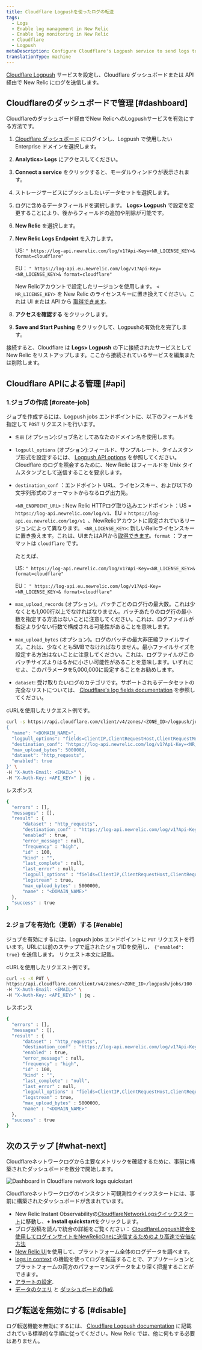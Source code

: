 ```yaml
---
title: Cloudflare Logpushを使ったログの転送
tags:
  - Logs
  - Enable log management in New Relic
  - Enable log monitoring in New Relic
  - Cloudflare
  - Logpush
metaDescription: Configure Cloudflare's Logpush service to send logs to New Relic.
translationType: machine
---
```



[Cloudflare Logpush](https://developers.cloudflare.com/logs/get-started/enable-destinations/new-relic/) サービスを設定し、Cloudflare ダッシュボードまたは API 経由で New Relic にログを送信します。

## Cloudflareのダッシュボードで管理 [#dashboard]

Cloudflareのダッシュボード経由でNew RelicへのLogpushサービスを有効にする方法です。

1. [Cloudflare ダッシュボード](https://dash.cloudflare.com/login) にログインし、Logpush で使用したい Enterprise ドメインを選択します。

2. **Analytics> Logs** にアクセスしてください。

3. **Connect a service** をクリックすると、モーダルウィンドウが表示されます。

4. ストレージサービスにプッシュしたいデータセットを選択します。

5. ログに含めるデータフィールドを選択します。 **Logs> Logpush** で設定を変更することにより、後からフィールドの追加や削除が可能です。

6. **New Relic** を選択します。

7. **New Relic Logs Endpoint** を入力します。

   US: `" https://log-api.newrelic.com/log/v1?Api-Key=<NR_LICENSE_KEY>& format=cloudflare"`

   EU： `" https://log-api.eu.newrelic.com/log/v1?Api-Key=<NR_LICENSE_KEY>& format=cloudflare"`

   New Relicアカウントで設定したリージョンを使用します。 `< NR_LICENSE_KEY>` を New Relic のライセンスキーに置き換えてください。これは UI または API から [取得できます](/docs/apis/intro-apis/new-relic-api-keys/#manage-license-key)。

8. **アクセスを確認する** をクリックします。

9. **Save and Start Pushing** をクリックして、Logpushの有効化を完了します。

接続すると、Cloudflare は **Logs> Logpush** の下に接続されたサービスとして New Relic をリストアップします。ここから接続されているサービスを編集または削除します。

## Cloudflare APIによる管理 [#api]

### 1.ジョブの作成 [#create-job]

ジョブを作成するには、Logpush jobs エンドポイントに、以下のフィールドを指定して `POST` リクエストを行います。

* `名前` (オプション):ジョブ名としてあなたのドメイン名を使用します。

* `logpull_options` (オプション):フィールド、サンプルレート、タイムスタンプ形式を設定するには、 [Logpush API options](https://developers.cloudflare.com/logs/reference/logpush-api-configuration#options) を参照してください。Cloudflare のログを照会するために、New Relic はフィールドを Unix タイムスタンプとして送信することを要求します。

* `destination_conf` ：エンドポイント URL、ライセンスキー、および以下の文字列形式のフォーマットからなるログ出力先。

  `<NR_ENDPOINT_URL>` : New Relic HTTPログ取り込みエンドポイント：US = `https://log-api.newrelic.com/log/v1`、EU = `https://log-api.eu.newrelic.com/log/v1 `、NewRelicアカウントに設定されているリージョンによって異なります。 `<NR_LICENSE_KEY>`: 新しいRelicライセンスキーに置き換えます。これは、UIまたはAPIから[取得できます](/docs/apis/intro-apis/new-relic-api-keys/#manage-license-key)。`format` ：フォーマットは `cloudflare` です。

  たとえば、

  US: `" https://log-api.newrelic.com/log/v1?Api-Key=<NR_LICENSE_KEY>& format=cloudflare"`

  EU： `" https://log-api.eu.newrelic.com/log/v1?Api-Key=<NR_LICENSE_KEY>& format=cloudflare"`

* `max_upload_records` (オプション)。バッチごとのログ行の最大数。これは少なくとも1,000行以上でなければなりません。バッチあたりのログ行の最小数を指定する方法はないことに注意してください。これは、ログファイルが指定より少ない行数で構成される可能性があることを意味します。

* `max_upload_bytes` (オプション)。ログのバッチの最大非圧縮ファイルサイズ。これは、少なくとも5MBでなければなりません。最小ファイルサイズを設定する方法はないことに注意してください。これは、ログファイルがこのバッチサイズよりはるかに小さい可能性があることを意味します。いずれにせよ、このパラメータを5,000,000に設定することをお勧めします。

* `dataset`: 受け取りたいログのカテゴリです。サポートされるデータセットの完全なリストについては、 [Cloudflare's log fields documentation](https://developers.cloudflare.com/logs/reference/log-fields) を参照してください。

cURLを使用したリクエスト例です。

```bash
curl -s https://api.cloudflare.com/client/v4/zones/<ZONE_ID>/logpush/jobs -X POST -d '
{
  "name": "<DOMAIN_NAME>",
  "logpull_options": "fields=ClientIP,ClientRequestHost,ClientRequestMethod,ClientRequestURI,EdgeEndTimestamp,EdgeResponseBytes,EdgeResponseStatus,EdgeStartTimestamp,RayID&timestamps=unix",
  "destination_conf": "https://log-api.newrelic.com/log/v1?Api-Key=<NR_LICENSE_KEY>&format=cloudflare",
  "max_upload_bytes": 5000000,
  "dataset": "http_requests",
  "enabled": true
}' \
-H "X-Auth-Email: <EMAIL>" \
-H "X-Auth-Key: <API_KEY>" | jq .
```

レスポンス

```bash
{
  "errors" : [],
  "messages" : [],
  "result" : {
      "dataset" : "http_requests",
      "destination_conf" : "https://log-api.newrelic.com/log/v1?Api-Key=<NR_LICENSE_KEY>&format=cloudflare",
      "enabled" : true,
      "error_message" : null,
      "frequency" : "high",
      "id" : 100,
      "kind" : "",
      "last_complete" : null,
      "last_error" : null,
      "logpull_options" : "fields=ClientIP,ClientRequestHost,ClientRequestMethod,ClientRequestURI,EdgeEndTimestamp,EdgeResponseBytes,EdgeResponseStatus,EdgeStartTimestamp,RayID&timestamps=unix",
      "logstream" : true,
      "max_upload_bytes" : 5000000,
      "name" : "<DOMAIN_NAME>"
  },
  "success" : true
}
```

### 2.ジョブを有効化（更新）する [#enable]

ジョブを有効にするには、Logpush jobs エンドポイントに `PUT` リクエストを行います。URLには前のステップで返されたジョブIDを使用し、 `{"enabled": true}` を送信します。 リクエスト本文に記載。

cURLを使用したリクエスト例です。

```bash
curl -s -X PUT \
https://api.cloudflare.com/client/v4/zones/<ZONE_ID>/logpush/jobs/100 -d'{"enabled":true}' \
-H "X-Auth-Email: <EMAIL>" \
-H "X-Auth-Key: <API_KEY>" | jq .
```

レスポンス

```bash
{
  "errors" : [],
  "messages" : [],
  "result" : {
      "dataset" : "http_requests",
      "destination_conf" : "https://log-api.newrelic.com/log/v1?Api-Key=<NR_LICENSE_KEY>&format=cloudflare",
      "enabled" : true,
      "error_message" : null,
      "frequency" : "high",
      "id" : 100,
      "kind" : "",
      "last_complete" : "null",
      "last_error" : null,
      "logpull_options" : "fields=ClientIP,ClientRequestHost,ClientRequestMethod,ClientRequestURI,EdgeEndTimestamp,EdgeResponseBytes,EdgeResponseStatus,EdgeStartTimestamp,RayID&timestamps=unix",
      "logstream" : true,
      "max_upload_bytes" : 5000000,
      "name" : "<DOMAIN_NAME>"
  },
  "success" : true
}
```

## 次のステップ [#what-next]

Cloudflareネットワークログから主要なメトリックを確認するために、事前に構築されたダッシュボードを数分で開始します。

<img
  title="Dashboard in Cloudflare network logs quickstart"
  alt="Dashboard in Cloudflare network logs quickstart"
  src={cloudflareDashboard}
/>

<figcaption>
  Cloudflareネットワークログのインスタント可観測性クイックスタートには、事前に構築されたダッシュボードが含まれています。
</figcaption>

* New Relic Instant Observabilityの[CloudflareNetworkLogsクイックスタート](https://newrelic.com/instant-observability/cloudflare-network-logs/fc2bb0ac-6622-43c6-8c1f-6a4c26ab5434)に移動し、**+ Install quickstart**をクリックします。
* ブログ投稿を読んで統合の詳細をご覧ください： [CloudflareLogpush統合を使用してログインサイトをNewRelicOneに送信するためのより高速で安価な方法](https://newrelic.com/blog/how-to-relic/cloudflare-log-integration)
* [New Relic UI](/docs/logs/log-management/ui-data/use-logs-ui/)を使用して、プラットフォーム全体のログデータを調べます。
* [logs in context](/docs/logs/enable-log-management-new-relic/configure-logs-context/configure-logs-context-apm-agents/) の機能を使ってログを転送することで、アプリケーションとプラットフォームの両方のパフォーマンスデータをより深く把握することができます。
* [アラートの設定](/docs/alerts-applied-intelligence/new-relic-alerts/alert-conditions/create-alert-conditions/).
* [データのクエリ](/docs/query-your-data/explore-query-data/get-started/introduction-querying-new-relic-data/) と [ダッシュボードの作成](/docs/query-your-data/explore-query-data/dashboards/introduction-dashboards/).

## ログ転送を無効にする [#disable]

ログ転送機能を無効にするには、 [Cloudflare Logpush documentation](https://developers.cloudflare.com/logs/faq/) に記載されている標準的な手順に従ってください。New Relic では、他に何もする必要はありません。